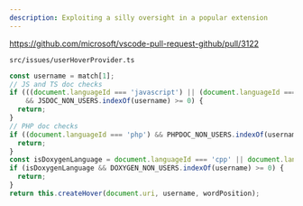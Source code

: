 ```yaml
---
description: Exploiting a silly oversight in a popular extension
---
```

https://github.com/microsoft/vscode-pull-request-github/pull/3122

`src/issues/userHoverProvider.ts`

```js
const username = match[1];
// JS and TS doc checks
if (((document.languageId === 'javascript') || (document.languageId === 'typescript'))
    && JSDOC_NON_USERS.indexOf(username) >= 0) {
  return;
}
// PHP doc checks
if ((document.languageId === 'php') && PHPDOC_NON_USERS.indexOf(username) >= 0) {
  return;
}
const isDoxygenLanguage = document.languageId === 'cpp' || document.languageId === 'c' || document.languageId === 'csharp' || document.languageId === 'java' || document.languageId === 'objective-c' || document.languageId === 'php';
if (isDoxygenLanguage && DOXYGEN_NON_USERS.indexOf(username) >= 0) {
  return;
}
return this.createHover(document.uri, username, wordPosition);
```

